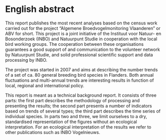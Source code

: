 \benglish <!-- spell-check: ignore -->

# English abstract {-}

This report publishes the most recent analyses based on the census work carried out for the project "Algemene Broedvogelmonitoring Vlaanderen" or ABV for short.
This project is a joint initiative of the Instituut voor Natuur- en Bosonderzoek (INBO) and Natuurpunt Studie in cooperation with the local bird working groups.
The cooperation between these organisations guarantees a good support of and communication to the volunteer network by Natuurpunt Studie, and solid professional scientific support and data processing by INBO.

The project was started in 2007 and aims at describing the number trends of a set of ca. 80 general breeding bird species in Flanders.
Both annual fluctuations and multi-annual trends are interesting results in function of local, regional and international policy.

This report is meant as a technical background report.
It consists of three parts:
the first part describes the methodology of processing and presenting the results;
the second part presents a number of indicators based on trends of several types;
the third part describes the time series of individual species.
In parts two and three, we limit ourselves to a dry, standardised representation of the figures without an ecological interpretation.
For an ecological interpretation of the results we refer to other publications such as INBO Vogelnieuws.

\english <!-- spell-check: ignore -->

\mainmatter <!-- spell-check: ignore -->
